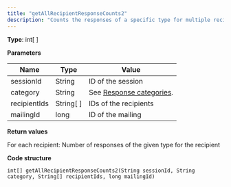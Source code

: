 ```yaml
---
title: "getAllRecipientResponseCounts2"
description: "Counts the responses of a specific type for multiple recipients in Optimizely Campaign."
---
```


**Type**: int\[ \]

**Parameters**

| Name         | Type        | Value                                                                    |
| ------------ | ----------- | ------------------------------------------------------------------------ |
| sessionId    | String      | ID of the session                                                        |
| category     | String      | See [Response categories](/optimizely-campaign/docs/responsewebservice). |
| recipientIds | String\[ \] | IDs of the recipients                                                    |
| mailingId    | long        | ID of the mailing                                                        |

**Return values**

For each recipient: Number of responses of the given type for the recipient

**Code structure**

`int[] getAllRecipientResponseCounts2(String sessionId, String category, String[] recipientIds, long mailingId)
`